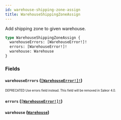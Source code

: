 ```yaml
---
id: warehouse-shipping-zone-assign
title: WarehouseShippingZoneAssign
---
```


Add shipping zone to given warehouse.

```graphql
type WarehouseShippingZoneAssign {
  warehouseErrors: [WarehouseError!]!
  errors: [WarehouseError!]!
  warehouse: Warehouse
}
```

### Fields

#### `warehouseErrors` ([`[WarehouseError!]!`](/developer/api-reference/objects/warehouse-error.mdx))

<sub><sup><span className="deprecatedTag">DEPRECATED</span> Use errors field instead. This field will be removed in Saleor 4.0.</sup></sub>

#### `errors` ([`[WarehouseError!]!`](/developer/api-reference/objects/warehouse-error.mdx))

#### `warehouse` ([`Warehouse`](/developer/api-reference/objects/warehouse.mdx))
